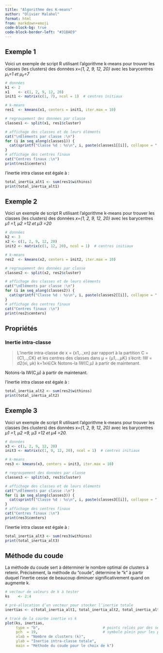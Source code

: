 ```yaml
---
title: "Algorithme des K-means"
author: "Olivier Malahel"
format: html
from: markdown+emoji
code-block-bg: true
code-block-border-left: "#31BAE9"
---
```


## Exemple 1

Voici un exemple de script R utilisant l’algorithme k-means pour trouver les classes (les clusters)
des données *x={1, 2, 9, 12, 20}*  avec les barycentres *µ₁=1 et μ₂=7* 


```R
# données
k1 <- 2
x1    <- c(1, 2, 9, 12, 20)
init1 <- matrix(c(1, 7), ncol = 1)  # centres initiaux

# k-means
res1  <- kmeans(x1, centers = init1, iter.max = 10)

# regroupement des données par classe
classes1 <- split(x1, res1$cluster)

# affichage des classes et de leurs éléments
cat("\nÉléments par classe :\n")
for (i in seq_along(classes1)) {
  cat(sprintf("Classe %d : %s\n", i, paste(classes1[[i]], collapse = ", ")))
}
# affichage des centres finaux
cat("Centres finaux :\n")
print(res1$centers)
```

l'inertie intra classe est égale à : 
```R
total_inertia_alt1 <- sum(res1$withinss)
print(total_inertia_alt1)
```

## Exemple 2

Voici un exemple de script R utilisant l’algorithme k-means pour trouver les classes (les clusters)
des données *x={1, 2, 9, 12, 20}*  avec les barycentres *µ1 =1, µ2 =12 et µ3 =20* 


```R
# données
k2 <- 3
x2 <- c(1, 2, 9, 12, 20)
init2 <- matrix(c(1, 12, 20), ncol = 1)  # centres initiaux

# k-means
res2  <- kmeans(x2, centers = init2, iter.max = 10)

# regroupement des données par classe
classes2 <- split(x2, res2$cluster)

# affichage des classes et de leurs éléments
cat("\nÉléments par classe :\n")
for (i in seq_along(classes2)) {
  cat(sprintf("Classe %d : %s\n", i, paste(classes2[[i]], collapse = ", ")))
}
# affichage des centres finaux
cat("Centres finaux :\n")
print(res2$centers)
```

## Propriétés 

### Inertie intra-classe

> L’inertie intra-classe de x = {x1,..,xn} par rapport à la partition
 C ={C1,..,CK} et les centres des classes dans µ = {µ1,..,µK} s’écrit:
> IW =
 d2(xi, µk)
 k=1xi∈Ck
 Notons-la IW(C,µ) à partir de maintenant.



 Notons-la IW(C,µ) à partir de maintenant.

l'inertie intra classe est égale à : 
```R
total_inertia_alt2 <- sum(res2$withinss)
print(total_inertia_alt2)
```

## Exemple 3

Voici un exemple de script R utilisant l’algorithme k-means pour trouver les classes (les clusters)
des données *x={1, 2, 9, 12, 20}*  avec les barycentres *µ1 =1, µ2 =9, µ3 =12 et µ4 =20.* 


```R
# données
x3 <- c(1, 2, 9, 12, 20)
init3 <- matrix(c(1, 9, 12, 20), ncol = 1)  # centres initiaux

# k-means
res3 <- kmeans(x3, centers = init3, iter.max = 10)

# regroupement des données par classe
classes3 <- split(x3, res3$cluster)

# affichage des classes et de leurs éléments
cat("\nÉléments par classe :\n")
for (i in seq_along(classes3)) {
  cat(sprintf("Classe %d : %s\n", i, paste(classes3[[i]], collapse = ", ")))
}
# affichage des centres finaux
cat("Centres finaux :\n")
print(res3$centers)
```

l'inertie intra classe est égale à : 
```R
total_inertia_alt3 <- sum(res3$withinss)
print(total_inertia_alt3)
```

## Méthode du coude

La méthode du coude sert à déterminer le nombre optimal de clusters à retenir. Précisément, la méthode du “coude”, détermine le "k" à partir duquel l’inertie cesse de beaucoup diminuer significativement quand on augmente k.

```R


# vecteur de valeurs de k à tester
ks    <- 2:4

# pré-allocation d’un vecteur pour stocker l’inertie totale
inertias <- c(total_inertia_alt1, total_inertia_alt2, total_inertia_alt3)

# tracé de la courbe inertie vs k
plot(ks, inertias,
     type = "b",                             # points reliés par des segments
     pch  = 19,                              # symbole plein pour les points
     xlab = "Nombre de clusters (k)",
     ylab = "Inertie intra-classe totale",
     main = "Méthode du coude pour le choix de k")

```


